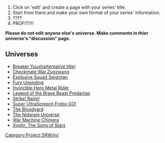 # Click on 'edit' and create a page with your series' title.
# Start from there and make your own format of your series' information.
# ????
# PROFIT!!!!

'''Please do not edit anyone else's universe. Make comments in thier universe's "discussion" page.'''

== Universes ==
* [[Breaker Yuusha(tentative title)]]
* [[Checkmate War Zugzwang]]
* [[Explosive Squad Seigiman]]
* [[Fury Unending]]
* [[Invincible Hero Metal Rider]]
* [[Legend of the Brave Beast Predamax]]
* [[Strike! Raijin!]]
* [[Super UltraScreech Frobo GO!]]
* [[The Bloodyard]]
* [[The Nidaram Universe]]
* [[War Machine Chimera]]
* [[Xyphr: The Song of Stars]]

[[Category:Project SRW/m/]]